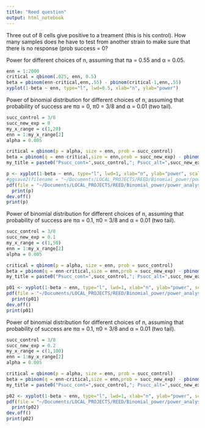 ```yaml
---
title: "Reed question"
output: html_notebook
---
```


Three out of 8 cells give positive to a treament (this is his control). How many samples does he have to test from another strain to make sure that there is no response (prob success = 0?


Power for different choices of n, assuming that πa = 0.55 and α = 0.05.

```r
enn = 1:2000
critical = qbinom(.025, enn, 0.5)
beta = pbinom(enn-critical,enn,.55) - pbinom(critical-1,enn,.55) 
xyplot(1-beta ~ enn, type="l", lwd=0.5, xlab="n", ylab="power")
```

Power of binomial distribution for different choices of n, assuming that probability of success are πα = 0, π0 = 3/8 and α = 0.01 (two tail).

```r
succ_control = 3/8
succ_new_exp = 0
my_x_range = c(1,20)
enn = 1:my_x_range[2]
alpha = 0.005

critical = qbinom(p = alpha, size = enn, prob = succ_control)
beta = pbinom(q = enn-critical,size = enn,prob = succ_new_exp) - pbinom(critical-1,enn,succ_new_exp) 
my_title = paste0("Psucc_cont=",succ_control,"; Psucc_alt=",succ_new_exp,"; alpha=",alpha)

p <- xyplot(1-beta ~ enn, type="l", lwd=1, xlab="n", ylab="power", scales = list(x=list(at = seq(my_x_range[1],my_x_range[2],1))), main = my_title, abline=c(h=0.8))
#ggsave2(filename = "~/Documents/LOCAL_PROJECTS/REED/Binomial_power/power_analysis_p0.pdf", plot = p)
pdf(file = "~/Documents/LOCAL_PROJECTS/REED/Binomial_power/power_analysis_p0.pdf")
  print(p)
dev.off()
print(p)
```

Power of binomial distribution for different choices of n, assuming that probability of success are πα = 0.1, π0 = 3/8 and α = 0.01 (two tail).

```r
succ_control = 3/8
succ_new_exp = 0.1
my_x_range = c(1,50)
enn = 1:my_x_range[2]
alpha = 0.005

critical = qbinom(p = alpha, size = enn, prob = succ_control)
beta = pbinom(q = enn-critical,size = enn,prob = succ_new_exp) - pbinom(critical-1,enn,succ_new_exp) 
my_title = paste0("Psucc_cont=",succ_control,"; Psucc_alt=",succ_new_exp,"; alpha=",alpha)

p01 <- xyplot(1-beta ~ enn, type="l", lwd=1, xlab="n", ylab="power", scales = list(x=list(at = seq(0,my_x_range[2],2))), main = my_title, abline=c(h=0.8)) 
pdf(file = "~/Documents/LOCAL_PROJECTS/REED/Binomial_power/power_analysis_p01.pdf")
  print(p01)
dev.off()
print(p01)
```

Power of binomial distribution for different choices of n, assuming that probability of success are πα = 0.1, π0 = 3/8 and α = 0.01 (two tail).

```r
succ_control = 3/8
succ_new_exp = 0.2
my_x_range = c(1,100)
enn = 1:my_x_range[2]
alpha = 0.005

critical = qbinom(p = alpha, size = enn, prob = succ_control)
beta = pbinom(q = enn-critical,size = enn,prob = succ_new_exp) - pbinom(critical-1,enn,succ_new_exp) 
my_title = paste0("Psucc_cont=",succ_control,"; Psucc_alt=",succ_new_exp,"; alpha=",alpha)

p02 <- xyplot(1-beta ~ enn, type="l", lwd=1, xlab="n", ylab="power", scales = list(x=list(at = seq(0,my_x_range[2],5))), main = my_title, abline=c(h=0.8)) 
pdf(file = "~/Documents/LOCAL_PROJECTS/REED/Binomial_power/power_analysis_p02.pdf")
  print(p02)
dev.off()
print(p02)
```


